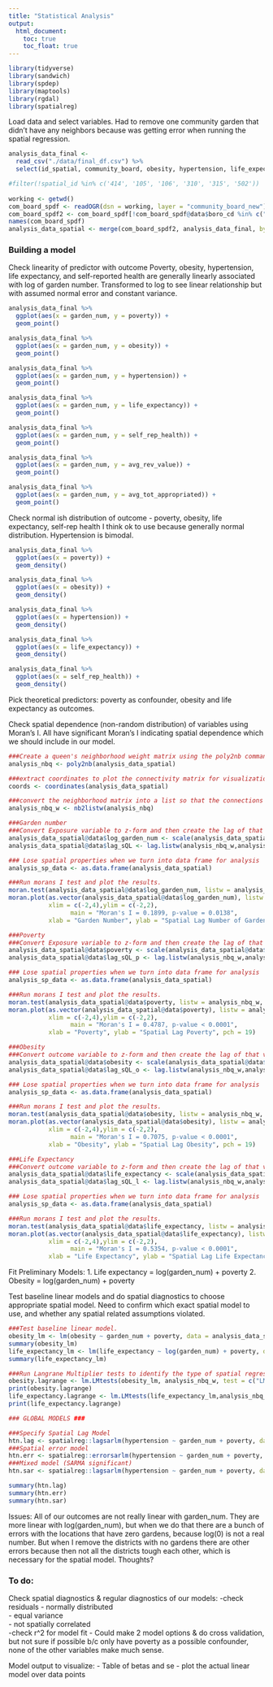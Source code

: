 ```yaml
---
title: "Statistical Analysis"
output: 
  html_document:
    toc: true
    toc_float: true
---
```

  
```r
library(tidyverse)
library(sandwich)
library(spdep)
library(maptools)
library(rgdal)
library(spatialreg)
```

Load data and select variables. Had to remove one community garden that didn't have any neighbors because was getting error when running the spatial regression.
```r
analysis_data_final <-
  read_csv("./data/final_df.csv") %>% 
  select(id_spatial, community_board, obesity, hypertension, life_expectancy, self_rep_health, poverty, avg_rev_value, avg_tot_appropriated, borough, garden_num)

#filter(!spatial_id %in% c('414', '105', '106', '310', '315', '502'))
         
working <- getwd()
com_board_spdf <- readOGR(dsn = working, layer = "community_board_new")
com_board_spdf2 <- com_board_spdf[!com_board_spdf@data$boro_cd %in% c("414", "105", "106", "310", "315", "502"), ]
names(com_board_spdf)
analysis_data_spatial <- merge(com_board_spdf2, analysis_data_final, by.x = "boro_cd", by.y = "id_spatial")
```

### Building a model
Check linearity of predictor with outcome
Poverty, obesity, hypertension, life expectancy, and self-reported health are generally linearly associated with log of garden number. Transformed to log to see linear relationship but with assumed normal error and constant variance. 
```r
analysis_data_final %>% 
  ggplot(aes(x = garden_num, y = poverty)) +
  geom_point()

analysis_data_final %>% 
  ggplot(aes(x = garden_num, y = obesity)) +
  geom_point()

analysis_data_final %>% 
  ggplot(aes(x = garden_num, y = hypertension)) +
  geom_point()

analysis_data_final %>% 
  ggplot(aes(x = garden_num, y = life_expectancy)) +
  geom_point()

analysis_data_final %>% 
  ggplot(aes(x = garden_num, y = self_rep_health)) +
  geom_point()

analysis_data_final %>% 
  ggplot(aes(x = garden_num, y = avg_rev_value)) +
  geom_point()

analysis_data_final %>% 
  ggplot(aes(x = garden_num, y = avg_tot_appropriated)) +
  geom_point()
```

Check normal ish distribution of outcome - poverty, obesity, life expectancy, self-rep health I think ok to use because generally normal distribution. Hypertension is bimodal.
```r
analysis_data_final %>% 
  ggplot(aes(x = poverty)) +
  geom_density()

analysis_data_final %>% 
  ggplot(aes(x = obesity)) +
  geom_density()

analysis_data_final %>% 
  ggplot(aes(x = hypertension)) +
  geom_density()

analysis_data_final %>% 
  ggplot(aes(x = life_expectancy)) +
  geom_density()

analysis_data_final %>% 
  ggplot(aes(x = self_rep_health)) +
  geom_density()
```

Pick theoretical predictors: poverty as confounder, obesity and life expectancy as outcomes. 

Check spatial dependence (non-random distribution) of variables using Moran's I. All have significant Moran's I indicating spatial dependence which we should include in our model.  
```r

###Create a queen's neighborhood weight matrix using the poly2nb command.
analysis_nbq <- poly2nb(analysis_data_spatial)

###extract coordinates to plot the connectivity matrix for visualization.
coords <- coordinates(analysis_data_spatial)

###convert the neighborhood matrix into a list so that the connections between counties can be used in Moran's I test.
analysis_nbq_w <- nb2listw(analysis_nbq)

###Garden number
###Convert Exposure variable to z-form and then create the lag of that variable.
analysis_data_spatial@data$log_garden_num <- scale(analysis_data_spatial@data$log_garden_num)
analysis_data_spatial@data$lag_sQL <- lag.listw(analysis_nbq_w,analysis_data_spatial@data$log_garden_num)

### Lose spatial properties when we turn into data frame for analysis
analysis_sp_data <- as.data.frame(analysis_data_spatial)

###Run morans I test and plot the results.
moran.test(analysis_data_spatial@data$log_garden_num, listw = analysis_nbq_w, zero.policy = TRUE)
moran.plot(as.vector(analysis_data_spatial@data$log_garden_num), listw = analysis_nbq_w, 
           xlim = c(-2,4),ylim = c(-2,2),
                 main = "Moran's I = 0.1899, p-value = 0.0138", 
           xlab = "Garden Number", ylab = "Spatial Lag Number of Gardens", pch = 19)

###Poverty
###Convert Exposure variable to z-form and then create the lag of that variable.
analysis_data_spatial@data$poverty <- scale(analysis_data_spatial@data$poverty)
analysis_data_spatial@data$lag_sQL_p <- lag.listw(analysis_nbq_w,analysis_data_spatial@data$poverty)

### Lose spatial properties when we turn into data frame for analysis
analysis_sp_data <- as.data.frame(analysis_data_spatial)

###Run morans I test and plot the results.
moran.test(analysis_data_spatial@data$poverty, listw = analysis_nbq_w, zero.policy = TRUE)
moran.plot(as.vector(analysis_data_spatial@data$poverty), listw = analysis_nbq_w, 
           xlim = c(-2,4),ylim = c(-2,2),
                 main = "Moran's I = 0.4787, p-value < 0.0001", 
           xlab = "Poverty", ylab = "Spatial Lag Poverty", pch = 19)

###Obesity
###Convert outcome variable to z-form and then create the lag of that variable.
analysis_data_spatial@data$obesity <- scale(analysis_data_spatial@data$obesity)
analysis_data_spatial@data$lag_sQL_o <- lag.listw(analysis_nbq_w,analysis_data_spatial@data$obesity)

### Lose spatial properties when we turn into data frame for analysis
analysis_sp_data <- as.data.frame(analysis_data_spatial)

###Run morans I test and plot the results.
moran.test(analysis_data_spatial@data$obesity, listw = analysis_nbq_w, zero.policy = TRUE)
moran.plot(as.vector(analysis_data_spatial@data$obesity), listw = analysis_nbq_w, 
           xlim = c(-2,4),ylim = c(-2,2),
                 main = "Moran's I = 0.7075, p-value < 0.0001", 
           xlab = "Obesity", ylab = "Spatial Lag Obesity", pch = 19)

###Life Expectancy
###Convert outcome variable to z-form and then create the lag of that variable.
analysis_data_spatial@data$life_expectancy <- scale(analysis_data_spatial@data$life_expectancy)
analysis_data_spatial@data$lag_sQL_l <- lag.listw(analysis_nbq_w,analysis_data_spatial@data$life_expectancy)

### Lose spatial properties when we turn into data frame for analysis
analysis_sp_data <- as.data.frame(analysis_data_spatial)

###Run morans I test and plot the results.
moran.test(analysis_data_spatial@data$life_expectancy, listw = analysis_nbq_w, zero.policy = TRUE)
moran.plot(as.vector(analysis_data_spatial@data$life_expectancy), listw = analysis_nbq_w, 
           xlim = c(-2,4),ylim = c(-2,2),
                 main = "Moran's I = 0.5354, p-value < 0.0001", 
           xlab = "Life Expectancy", ylab = "Spatial Lag Life Expectancy", pch = 19)
```

Fit Preliminary Models: 
1. Life expectancy = log(garden_num) + poverty
2. Obesity = log(garden_num) + poverty

Test baseline linear models and do spatial diagnostics to choose appropriate spatial model. Need to confirm which exact spatial model to use, and whether any spatial related assumptions violated.
```r
###Test baseline linear model.
obesity_lm <- lm(obesity ~ garden_num + poverty, data = analysis_data_spatial)
summary(obesity_lm)
life_expectancy_lm <- lm(life_expectancy ~ log(garden_num) + poverty, data = analysis_data_spatial)
summary(life_expectancy_lm)

###Run Langrane Multiplier tests to identify the type of spatial regression model to run.
obesity.lagrange <- lm.LMtests(obesity_lm, analysis_nbq_w, test = c("LMerr","RLMerr","LMlag","RLMlag","SARMA"))
print(obesity.lagrange)
life_expectancy.lagrange <- lm.LMtests(life_expectancy_lm,analysis_nbq_w, test = c("LMerr","RLMerr","LMlag","RLMlag","SARMA"))
print(life_expectancy.lagrange)

### GLOBAL MODELS ###

###Specify Spatial Lag Model
htn.lag <- spatialreg::lagsarlm(hypertension ~ garden_num + poverty, data = analysis_data_spatial, health_nbq_w, tol.solve = 1.0e-15)
###Spatial error model 
htn.err <- spatialreg::errorsarlm(hypertension ~ garden_num + poverty, data = analysis_data_spatial, health_nbq_w, tol.solve = 1.0e-15)
###Mixed model (SARMA significant)
htn.sar <- spatialreg::lagsarlm(hypertension ~ garden_num + poverty, data = analysis_data_spatial, health_nbq_w, type = "mixed", tol.solve = 1.0e-15)

summary(htn.lag)
summary(htn.err)
summary(htn.sar)
```

Issues: All of our outcomes are not really linear with garden_num. They are more linear with log(garden_num), but when we do that there are a bunch of errors with the locations that have zero gardens, because log(0) is not a real number. But when I remove the districts with no gardens there are other errors because then not all the districts tough each other, which is necessary for the spatial model. Thoughts? 

### To do: 

Check spatial diagnostics & regular diagnostics of our models: 
-check residuals 
  - normally distributed  
  - equal variance  
  - not spatially correlated  
-check r^2 for model fit 
- Could make 2 model options & do cross validation, but not sure if possible b/c only have poverty as a possible confounder, none of the other variables make much sense.

Model output to visualize: 
- Table of betas and se
- plot the actual linear model over data points 


